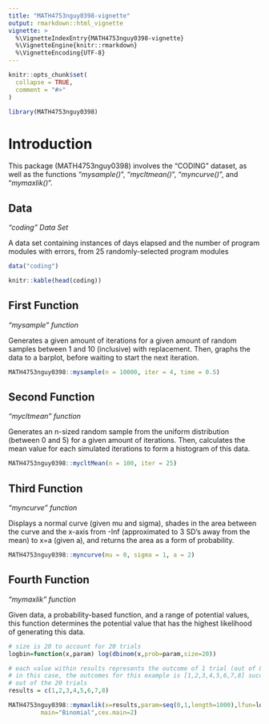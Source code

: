 ```yaml
---
title: "MATH4753nguy0398-vignette"
output: rmarkdown::html_vignette
vignette: >
  %\VignetteIndexEntry{MATH4753nguy0398-vignette}
  %\VignetteEngine{knitr::rmarkdown}
  %\VignetteEncoding{UTF-8}
---
```


```r
knitr::opts_chunk$set(
  collapse = TRUE,
  comment = "#>"
)
```

```r
library(MATH4753nguy0398)
```

# Introduction

This package (MATH4753nguy0398) involves the "CODING" dataset, as well as the
functions "_mysample()_", "_mycltmean()_", "_myncurve()_", and "_mymaxlik()_".

## Data

_"coding" Data Set_

A data set containing instances of days elapsed and the number of program 
modules with errors, from 25 randomly-selected program modules

```r
data("coding")

knitr::kable(head(coding))

```

## First Function

_"mysample" function_

Generates a given amount of iterations for a given amount of random samples
between 1 and 10 (inclusive) with replacement. Then, graphs the data
to a barplot, before waiting to start the next iteration.

```r

MATH4753nguy0398::mysample(n = 10000, iter = 4, time = 0.5)

```

## Second Function

_"mycltmean" function_

Generates an n-sized random sample from the uniform distribution (between 0 
and 5) for a given amount of iterations. Then, calculates the mean value for 
each simulated iterations to form a histogram of this data.

```r
MATH4753nguy0398::mycltMean(n = 100, iter = 25)
```

## Third Function

_"myncurve" function_

Displays a normal curve (given mu and sigma), shades in the area between
the curve and the x-axis from -Inf (approximated to 3 SD's away from the mean)
to x=a (given a), and returns the area as a form of probability.

```r
MATH4753nguy0398::myncurve(mu = 0, sigma = 1, a = 2)
```

## Fourth Function

_"mymaxlik" function_

Given data, a probability-based function, and a range of potential values,
this function determines the potential value that has the highest likelihood
of generating this data.

```r
# size is 20 to account for 20 trials 
logbin=function(x,param) log(dbinom(x,prob=param,size=20))

# each value within results represents the outcome of 1 trial (out of 8)
# in this case, the outcomes for this example is [1,2,3,4,5,6,7,8] successes
# out of the 20 trials
results = c(1,2,3,4,5,6,7,8)

MATH4753nguy0398::mymaxlik(x=results,param=seq(0,1,length=1000),lfun=logbin,xlab=expression(pi),
         main="Binomial",cex.main=2)
```
